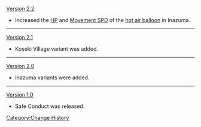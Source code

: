 [[Version 2.2]]
* Increased the [[HP]] and [[Movement SPD]] of the [[hot air balloon]] in Inazuma.
----
[[Version 2.1]]
*Koseki Village variant was added.
----
[[Version 2.0]]
*Inazuma variants were added.
----
[[Version 1.0]]
*Safe Conduct was released.
<noinclude>[[Category:Change History]]</noinclude>